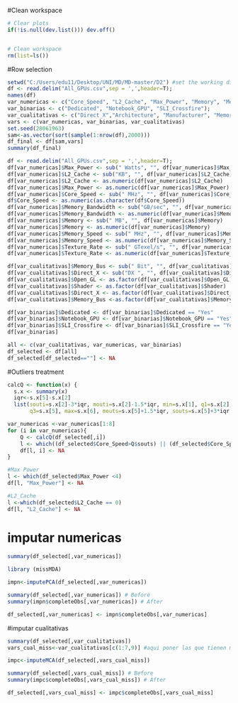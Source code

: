 
#Clean workspace

```{r}
# Clear plots
if(!is.null(dev.list())) dev.off()


# Clean workspace
rm(list=ls())
```

#Row selection
```{r}
setwd("C:/Users/edu11/Desktop/UNI/MD/MD-master/D2") #set the working directory
df <- read.delim("All_GPUs.csv",sep = ',',header=T);
names(df)
var_numericas <- c("Core_Speed", "L2_Cache", "Max_Power", "Memory", "Memory_Bandwidth", "Memory_Speed", "TMUs", "Texture_Rate")#, "Release_Date")
var_binarias <- c("Dedicated", "Notebook_GPU", "SLI_Crossfire");
var_cualitativas <- c("Direct_X","Architecture", "Manufacturer", "Memory_Type", "Open_GL", "Shader", "Memory_Bus", "Name", "Resolution_WxH")
vars <- c(var_numericas, var_binarias, var_cualitativas)
set.seed(28061963)
sam<-as.vector(sort(sample(1:nrow(df),2000)))
df_final <- df[sam,vars]
summary(df_final)

```





```{r}
df <- read.delim("All_GPUs.csv",sep = ',',header=T);
df[var_numericas]$Max_Power <- sub(" Watts", "", df[var_numericas]$Max_Power)
df[var_numericas]$L2_Cache <- sub("KB", "", df[var_numericas]$L2_Cache)
df[var_numericas]$L2_Cache <- as.numeric(df[var_numericas]$L2_Cache)
df[var_numericas]$Max_Power <- as.numeric(df[var_numericas]$Max_Power)
df[var_numericas]$Core_Speed <- sub(" MHz", "", df[var_numericas]$Core_Speed)
df$Core_Speed <- as.numeric(as.character(df$Core_Speed))
df[var_numericas]$Memory_Bandwidth <- sub("GB/sec", "", df[var_numericas]$Memory_Bandwidth)
df[var_numericas]$Memory_Bandwidth <- as.numeric(df[var_numericas]$Memory_Bandwidth)
df[var_numericas]$Memory <- sub(" MB", "", df[var_numericas]$Memory)
df[var_numericas]$Memory <- as.numeric(df[var_numericas]$Memory)
df[var_numericas]$Memory_Speed <- sub(" MHz", "", df[var_numericas]$Memory_Speed)
df[var_numericas]$Memory_Speed <- as.numeric(df[var_numericas]$Memory_Speed)
df[var_numericas]$Texture_Rate <- sub(" GTexel/s", "", df[var_numericas]$Texture_Rate)
df[var_numericas]$Texture_Rate <- as.numeric(df[var_numericas]$Texture_Rate)

```


```{r}
df[var_cualitativas]$Memory_Bus <- sub(" Bit", "", df[var_cualitativas]$Memory_Bus)
df[var_cualitativas]$Direct_X <- sub("DX ", "", df[var_cualitativas]$Direct_X)
df[var_cualitativas]$Open_GL <- as.factor(df[var_cualitativas]$Open_GL)
df[var_cualitativas]$Shader <- as.factor(df[var_cualitativas]$Shader)
df[var_cualitativas]$Direct_X <- as.factor(df[var_cualitativas]$Direct_X)
df[var_cualitativas]$Memory_Bus <-as.factor(df[var_cualitativas]$Memory_Bus)

```


```{r}
df[var_binarias]$Dedicated <- df[var_binarias]$Dedicated == "Yes"
df[var_binarias]$Notebook_GPU <- df[var_binarias]$Notebook_GPU == "Yes" 
df[var_binarias]$SLI_Crossfire <- df[var_binarias]$SLI_Crossfire == "Yes" 
df[var_binarias]
```

```{r}
all <- c(var_cualitativas, var_numericas, var_binarias)
df_selected <- df[all]
df_selected[df_selected==""] <- NA
```







#Outliers treatment
```{r}
calcQ <- function(x) {
  s.x <- summary(x)
  iqr<-s.x[5]-s.x[2]
  list(souti=s.x[2]-3*iqr, mouti=s.x[2]-1.5*iqr, min=s.x[1], q1=s.x[2], q2=s.x[3], 
       q3=s.x[5], max=s.x[6], mouts=s.x[5]+1.5*iqr, souts=s.x[5]+3*iqr ) }

```

```{r}

var_numericas <-var_numericas[1:8]
for (i in var_numericas){
    Q <- calcQ(df_selected[,i])
    l <- which((df_selected$Core_Speed>Q$souts) || (df_selected$Core_Speed<Q$souti) || (df_selected$Core_Speed<0))
    df[l, i] <- NA
}
```

```{r}
#Max Power 
l <- which(df_selected$Max_Power <4)
df[l, "Max_Power"] <- NA

#L2_Cache
l <-which(df_selected$L2_Cache == 0)
df[l, "L2_Cache"] <- NA 
```

# imputar numericas
```{r}
summary(df_selected[,var_numericas])

library (missMDA)

impn<-imputePCA(df_selected[,var_numericas])

summary(df_selected[,var_numericas]) # Before
summary(impn$completeObs[,var_numericas]) # After

df_selected[,var_numericas] <- impn$completeObs[,var_numericas]
```

#imputar cualitativas

```{r}
summary(df_selected[,var_cualitativas])
vars_cual_miss<-var_cualitativas[c(1:7,9)] #aqui poner las que tienen missings

impc<-imputeMCA(df_selected[,vars_cual_miss])

summary(df_selected[,vars_cual_miss]) # Before
summary(impc$completeObs[,vars_cual_miss]) # After

df_selected[,vars_cual_miss] <- impc$completeObs[,vars_cual_miss]
```



